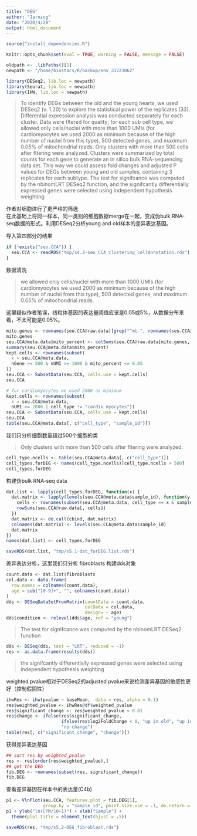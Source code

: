 ```yaml
---
title: "DEG"
author: "Jarning"
date: "2020/4/28"
output: html_document
---
```



```r
source("install_dependencies.R")
```

```r
knitr::opts_chunk$set(eval = TRUE, warning = FALSE, message = FALSE)
```

```r
oldpath <- .libPaths()[1]
newpath <- "/home/biostacs/R/backup/env_31723062"
```

```r
library(DESeq2, lib.loc = newpath)
library(Seurat, lib.loc = newpath)
library(IHW, lib.loc = newpath)
```

> To identify DEGs between the old and the young hearts, we used
DESeq2 (v. 1.20) to explore the statistical power of the replicates (33). Differential expression analysis was
conducted separately for each cluster. Data were fltered for quality; for each sub cell type, we allowed only
cells/nuclei with more than 1000 UMIs (for cardiomyocytes we used 2000 as minimum because of the high
number of nuclei from this type), 500 detected genes, and maximum 0.05% of mitochondrial reads. Only
clusters with more than 500 cells after fltering were analyzed. Clusters were summarized by total counts
for each gene to generate an in silico bulk RNA-sequencing data set. This way we could assess fold changes
and adjusted P values for DEGs between young and old samples, containing 3 replicates for each subtype.
The test for signifcance was computed by the nbinomLRT DESeq2 function, and the signifcantly differentially expressed genes were selected using independent hypothesis weighting

作者对细胞进行了更严格的筛选<br>
在此基础上将同一样本，同一类别的细胞数据merge在一起，变成伪bulk RNA-seq数据的形式。利用DESeq2分析young and old样本的差异表达基因。

导入第四部分的结果
```r
if (!exists("seu.CCA")) {
  seu.CCA <- readRDS("tmp/s4.2-seu_CCA_clustering_cellAnnotation.rds")
}
```

数据清洗

> we allowed only cells/nuclei with more than 1000 UMIs (for cardiomyocytes we used 2000 as minimum because of the high number of nuclei from this type), 500 detected genes, and maximum 0.05% of mitochondrial reads.

这里疑似作者笔误，线粒体基因的表达量阈值应该是0.05或5%，从数据分布来看，不太可能是0.05%。
```r
mito.genes <- rownames(seu.CCA@raw.data)[grep("^mt-", rownames(seu.CCA@raw.data))]
mito.genes
seu.CCA@meta.data$mito_percent <- colSums(seu.CCA@raw.data[mito.genes, ]) / seu.CCA@meta.data$nUMI
summary(seu.CCA@meta.data$mito_percent)
kept.cells <- rownames(subset(
  x = seu.CCA@meta.data,
  nGene >= 500 & nUMI >= 1000 & mito_percent <= 0.05
))
seu.CCA <- SubsetData(seu.CCA, cells.use = kept.cells)
seu.CCA

# for cardiomyocytes we used 2000 as minimum
kept.cells <- rownames(subset(
  x = seu.CCA@meta.data,
  nUMI >= 2000 | cell_type != "cardio myocytes"))
seu.CCA <- SubsetData(seu.CCA, cells.use = kept.cells)
seu.CCA
table(seu.CCA@meta.data[, c("cell_type", "sample_id")])
```

我们只分析细胞数量超过500个细胞的类

> Only clusters with more than 500 cells after fltering were analyzed.

```r
cell_type.ncells <- table(seu.CCA@meta.data[, c("cell_type")])
cell_types.forDEG <- names(cell_type.ncells)[cell_type.ncells > 500] 
cell_types.forDEG
```

构建伪bulk RNA-seq data
```r
dat.list <- lapply(cell_types.forDEG, function(x) {
  dat.matrix <- lapply(levels(seu.CCA@meta.data$sample_id), function(y) {
    cells <- rownames(subset(seu.CCA@meta.data, cell_type == x & sample_id == y))
    rowSums(seu.CCA@raw.data[, cells])
  })
  dat.matrix <- do.call(cbind, dat.matrix)
  colnames(dat.matrix) <- levels(seu.CCA@meta.data$sample_id)
  dat.matrix
})
names(dat.list) <- cell_types.forDEG
```

```r
saveRDS(dat.list, "tmp/s5.1-dat_forDEG.list.rds")
```


差异表达分析，这里我们只分析 fibroblasts
构建dds对象
```r
count.data <- dat.list$fibroblasts
col.data <- data.frame(
  row.names = colnames(count.data),
  age = sub("[0-9]+", "", colnames(count.data))
)
dds <- DESeqDataSetFromMatrix(countData = count.data,
                              colData = col.data,
                              design= ~ age)
dds$condition <- relevel(dds$age, ref = "young")
```

> The test for signifcance was computed by the nbinomLRT DESeq2 function

```r
dds <- DESeq(dds, test = "LRT", reduced = ~1)
res <- as.data.frame(results(dds))
```

> the signifcantly differentially expressed genes were selected using independent hypothesis weighting

weighted pvalue相对于DESeq2的adjusted pvalue来说检测差异基因的敏感性更好（控制假阴性）
```r
ihwRes <- ihw(pvalue ~ baseMean,  data = res, alpha = 0.1)
res$weighted_pvalue <- ihwRes@df$weighted_pvalue
res$significant_change <- res$weighted_pvalue < 0.01
res$change <- ifelse(res$significant_change, 
                     ifelse(res$log2FoldChange < 0, "up in old", "up in young"), 
                     "no change")
table(res[, c("significant_change", "change")])
```

获得差异表达基因
```r
## sort res by weighted_pvalue
res <- res[order(res$weighted_pvalue),]
## get the DEG
fib.DEG <- rownames(subset(res, significant_change))
fib.DEG
```

查看差异基因在样本中的表达量(C4b)
```r
p1 <- VlnPlot(seu.CCA, features.plot = fib.DEG[1], 
              group.by = "sample_id", point.size.use = .1, do.return = TRUE)
p1 + ylab("ln(CPM/10+1)") + xlab("Sample") + 
  theme(plot.title = element_text(hjust = .5))
```

```r
saveRDS(res, "tmp/s5.2-DEG_fibroblast.rds")
```


